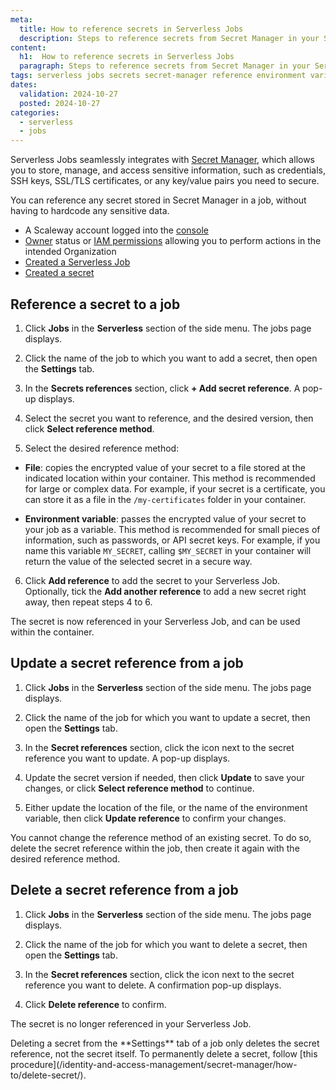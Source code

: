 ```yaml
---
meta:
  title: How to reference secrets in Serverless Jobs
  description: Steps to reference secrets from Secret Manager in your Serverless Jobs.
content:
  h1:  How to reference secrets in Serverless Jobs
  paragraph: Steps to reference secrets from Secret Manager in your Serverless Jobs.
tags: serverless jobs secrets secret-manager reference environment variable
dates:
  validation: 2024-10-27
  posted: 2024-10-27
categories:
  - serverless
  - jobs
---
```


Serverless Jobs seamlessly integrates with [Secret Manager](/identity-and-access-management/secret-manager/), which allows you to store, manage, and access sensitive information, such as credentials, SSH keys, SSL/TLS certificates, or any key/value pairs you need to secure.

You can reference any secret stored in Secret Manager in a job, without having to hardcode any sensitive data.

<Macro id="requirements" />

- A Scaleway account logged into the [console](https://console.scaleway.com)
- [Owner](/identity-and-access-management/iam/concepts/#owner) status or [IAM permissions](/identity-and-access-management/iam/concepts/#permission) allowing you to perform actions in the intended Organization
- [Created a Serverless Job](/serverless/jobs/how-to/create-job-from-scaleway-registry/)
- [Created a secret](/identity-and-access-management/secret-manager/how-to/create-secret/)

## Reference a secret to a job

1. Click **Jobs** in the **Serverless** section of the side menu. The jobs page displays.

2. Click the name of the job to which you want to add a secret, then open the **Settings** tab.

3. In the **Secrets references** section, click **+ Add secret reference**. A pop-up displays.

4. Select the secret you want to reference, and the desired version, then click **Select reference method**.

5. Select the desired reference method:

  - **File**: copies the encrypted value of your secret to a file stored at the indicated location within your container. This method is recommended for large or complex data. For example, if your secret is a certificate, you can store it as a file in the `/my-certificates` folder in your container.

  - **Environment variable**: passes the encrypted value of your secret to your job as a variable. This method is recommended for small pieces of information, such as passwords, or API secret keys. For example, if you name this variable `MY_SECRET`, calling `$MY_SECRET` in your container will return the value of the selected secret in a secure way.

6. Click **Add reference** to add the secret to your Serverless Job. Optionally, tick the **Add another reference** to add a new secret right away, then repeat steps 4 to 6.

The secret is now referenced in your Serverless Job, and can be used within the container.

## Update a secret reference from a job

1. Click **Jobs** in the **Serverless** section of the side menu. The jobs page displays.

2. Click the name of the job for which you want to update a secret, then open the **Settings** tab.

3. In the **Secret references** section, click the <Icon name="edit" /> icon next to the secret reference you want to update. A pop-up displays.

4. Update the secret version if needed, then click **Update** to save your changes, or click **Select reference method** to continue.

5. Either update the location of the file, or the name of the environment variable, then click **Update reference** to confirm your changes.

<Message type="note">
You cannot change the reference method of an existing secret. To do so, delete the secret reference within the job, then create it again with the desired reference method.
</Message>

## Delete a secret reference from a job

1. Click **Jobs** in the **Serverless** section of the side menu. The jobs page displays.

2. Click the name of the job for which you want to delete a secret, then open the **Settings** tab.

3. In the **Secret references** section, click the <Icon name="delete" /> icon next to the secret reference you want to delete. A confirmation pop-up displays.

4. Click **Delete reference** to confirm.

The secret is no longer referenced in your Serverless Job.

<Message type="note">
Deleting a secret from the **Settings** tab of a job only deletes the secret reference, not the secret itself. To permanently delete a secret, follow [this procedure](/identity-and-access-management/secret-manager/how-to/delete-secret/).
</Message>